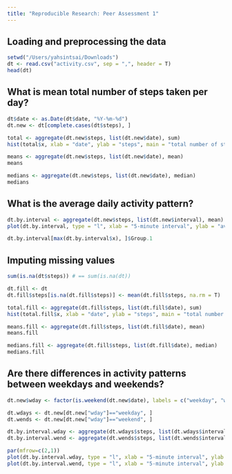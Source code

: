 ```yaml
---
title: "Reproducible Research: Peer Assessment 1"
---
```



## Loading and preprocessing the data
```r
setwd("/Users/yahsintsai/Downloads")
dt <- read.csv("activity.csv", sep = ",", header = T)
head(dt)
```



## What is mean total number of steps taken per day?
```r
dt$date <- as.Date(dt$date, "%Y-%m-%d")
dt.new <- dt[complete.cases(dt$steps), ]

total <- aggregate(dt.new$steps, list(dt.new$date), sum)
hist(total$x, xlab = "date", ylab = "steps", main = "total number of steps taken per day")

means <- aggregate(dt.new$steps, list(dt.new$date), mean)
means

medians <- aggregate(dt.new$steps, list(dt.new$date), median)
medians
```



## What is the average daily activity pattern?
```r
dt.by.interval <- aggregate(dt.new$steps, list(dt.new$interval), mean)
plot(dt.by.interval, type = "l", xlab = "5-minute interval", ylab = "average number of steps taken across all day")

dt.by.interval[max(dt.by.interval$x), ]$Group.1
```



## Imputing missing values
```r
sum(is.na(dt$steps)) # == sum(is.na(dt))

dt.fill <- dt
dt.fill$steps[is.na(dt.fill$steps)] <- mean(dt.fill$steps, na.rm = T)

total.fill <- aggregate(dt.fill$steps, list(dt.fill$date), sum)
hist(total.fill$x, xlab = "date", ylab = "steps", main = "total number of steps taken per day")

means.fill <- aggregate(dt.fill$steps, list(dt.fill$date), mean)
means.fill

medians.fill <- aggregate(dt.fill$steps, list(dt.fill$date), median)
medians.fill

```



## Are there differences in activity patterns between weekdays and weekends?
```r
dt.new$wday <- factor(is.weekend(dt.new$date), labels = c("weekday", "weekend"))

dt.wdays <- dt.new[dt.new["wday"]=="weekday", ]
dt.wends <- dt.new[dt.new["wday"]=="weekend", ]

dt.by.interval.wday <- aggregate(dt.wdays$steps, list(dt.wdays$interval), mean)
dt.by.interval.wend <- aggregate(dt.wends$steps, list(dt.wends$interval), mean)

par(mfrow=c(2,1))
plot(dt.by.interval.wday, type = "l", xlab = "5-minute interval", ylab = "average number of steps taken across all weekdays", main = "weekdays")
plot(dt.by.interval.wend, type = "l", xlab = "5-minute interval", ylab = "average number of steps taken across all weekends", main = "weekends")
```

